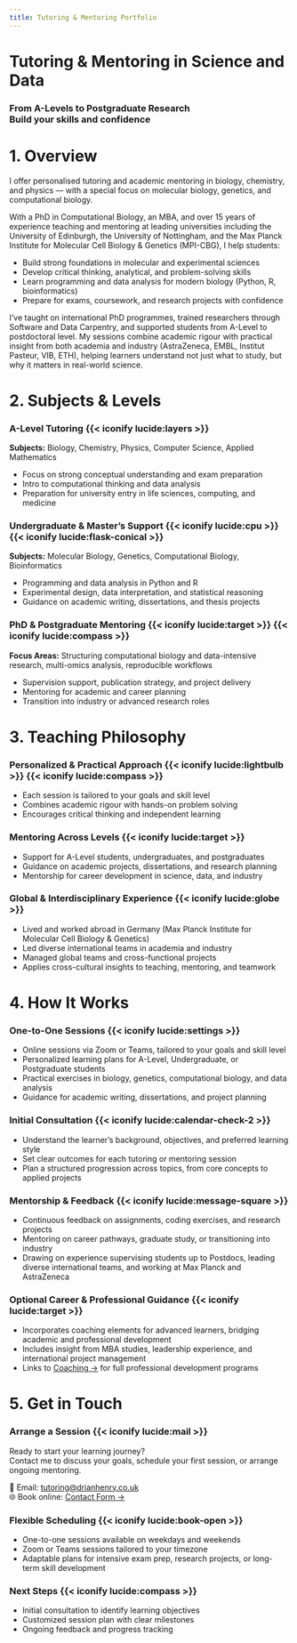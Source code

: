 ```yaml
---
title: Tutoring & Mentoring Portfolio
---
```


<!-- Hero Section -->
<div class="parallax light-overlay" style="background-image: url('images/hero-tutoring.jpg'); --overlay-opacity: 0.35;">
  <div class="overlay">
   <h1>Tutoring & Mentoring in Science and Data</h1>
   <h3>From A-Levels to Postgraduate Research <br> Build your skills and confidence</h3>
  </div>
</div>

# 1. Overview

<div class="service-card card">

I offer personalised tutoring and academic mentoring in biology, chemistry, and physics — with a special focus on molecular biology, genetics, and computational biology.

With a PhD in Computational Biology, an MBA, and over 15 years of experience teaching and mentoring at leading universities including the University of Edinburgh, the University of Nottingham, and the Max Planck Institute for Molecular Cell Biology & Genetics (MPI-CBG), I help students:

- Build strong foundations in molecular and experimental sciences
- Develop critical thinking, analytical, and problem-solving skills
- Learn programming and data analysis for modern biology (Python, R, bioinformatics)
- Prepare for exams, coursework, and research projects with confidence

I’ve taught on international PhD programmes, trained researchers through Software and Data Carpentry, and supported students from A-Level to postdoctoral level. My sessions combine academic rigour with practical insight from both academia and industry (AstraZeneca, EMBL, Institut Pasteur, VIB, ETH), helping learners understand not just what to study, but why it matters in real-world science.

</div>

# 2. Subjects & Levels

<div class="card-grid">

<div class="service-card card">

### A-Level Tutoring {{< iconify lucide:layers >}}

**Subjects:** Biology, Chemistry, Physics, Computer Science, Applied Mathematics

- Focus on strong conceptual understanding and exam preparation
- Intro to computational thinking and data analysis
- Preparation for university entry in life sciences, computing, and medicine

</div>

<div class="service-card card">

### Undergraduate & Master’s Support {{< iconify lucide:cpu >}} {{< iconify lucide:flask-conical >}}

**Subjects:** Molecular Biology, Genetics, Computational Biology, Bioinformatics

- Programming and data analysis in Python and R
- Experimental design, data interpretation, and statistical reasoning
- Guidance on academic writing, dissertations, and thesis projects

</div>

<div class="service-card card">

### PhD & Postgraduate Mentoring {{< iconify lucide:target >}} {{< iconify lucide:compass >}}

**Focus Areas:** Structuring computational biology and data-intensive research, multi-omics analysis, reproducible workflows

- Supervision support, publication strategy, and project delivery
- Mentoring for academic and career planning
- Transition into industry or advanced research roles

</div>

</div>

# 3. Teaching Philosophy

<div class="card-grid">

<div class="service-card card">

### Personalized & Practical Approach {{< iconify lucide:lightbulb >}} {{< iconify lucide:compass >}}

- Each session is tailored to your goals and skill level
- Combines academic rigour with hands-on problem solving
- Encourages critical thinking and independent learning

</div>

<div class="service-card card">

### Mentoring Across Levels {{< iconify lucide:target >}}

- Support for A-Level students, undergraduates, and postgraduates
- Guidance on academic projects, dissertations, and research planning
- Mentorship for career development in science, data, and industry

</div>

<div class="service-card card">

### Global & Interdisciplinary Experience {{< iconify lucide:globe >}}

- Lived and worked abroad in Germany (Max Planck Institute for Molecular Cell Biology & Genetics)
- Led diverse international teams in academia and industry
- Managed global teams and cross-functional projects
- Applies cross-cultural insights to teaching, mentoring, and teamwork

</div>

</div>

# 4. How It Works

<div class="card-grid">

<div class="service-card card">

### One-to-One Sessions {{< iconify lucide:settings >}}

- Online sessions via Zoom or Teams, tailored to your goals and skill level
- Personalized learning plans for A-Level, Undergraduate, or Postgraduate students
- Practical exercises in biology, genetics, computational biology, and data analysis
- Guidance for academic writing, dissertations, and project planning

</div>

<div class="service-card card">

### Initial Consultation {{< iconify lucide:calendar-check-2 >}}

- Understand the learner’s background, objectives, and preferred learning style
- Set clear outcomes for each tutoring or mentoring session
- Plan a structured progression across topics, from core concepts to applied projects

</div>

<div class="service-card card">

### Mentorship & Feedback {{< iconify lucide:message-square >}}

- Continuous feedback on assignments, coding exercises, and research projects
- Mentoring on career pathways, graduate study, or transitioning into industry
- Drawing on experience supervising students up to Postdocs, leading diverse international teams, and working at Max Planck and AstraZeneca

</div>

<div class="service-card card">

### Optional Career & Professional Guidance {{< iconify lucide:target >}}

- Incorporates coaching elements for advanced learners, bridging academic and professional development
- Includes insight from MBA studies, leadership experience, and international project management
- Links to [Coaching →](https://coaching.drianhenry.co.uk) for full professional development programs

</div>

</div>

# 5. Get in Touch

<div class="card-grid">

<div class="service-card card">

### Arrange a Session {{< iconify lucide:mail >}}

Ready to start your learning journey?  
Contact me to discuss your goals, schedule your first session, or arrange ongoing mentoring.

📧 Email: [tutoring@drianhenry.co.uk](mailto:tutoring@drianhenry.co.uk)  
🌐 Book online: [Contact Form →](contact.qmd)

</div>

<div class="service-card card">

### Flexible Scheduling {{< iconify lucide:book-open >}}

- One-to-one sessions available on weekdays and weekends
- Zoom or Teams sessions tailored to your timezone
- Adaptable plans for intensive exam prep, research projects, or long-term skill development

</div>

<div class="service-card card">

### Next Steps {{< iconify lucide:compass >}}

- Initial consultation to identify learning objectives
- Customized session plan with clear milestones
- Ongoing feedback and progress tracking

</div>

</div>